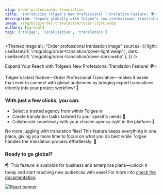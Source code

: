 ```yaml
---
slug: order-professional-translation
title: 'Introducing Tolgee’s New Professional Translation Feature! 🌍✨'
description: "Expand globally with Tolgee’s new professional translation feature—easily order, manage, and collaborate with agencies in one platform!"
image: /img/blog/order-translation/cover-light.webp
authors: [sgranat]
tags: ['tolgee', 'localization', 'translation']
---
```



<ThemedImage
  alt="Order professional tranlsation image"
  sources={{
    light: useBaseUrl(
      '/img/blog/order-translation/cover-light.webp'
    ),
    dark: useBaseUrl(
      '/img/blog/order-translation/cover-dark.webp'
    ),
  }}
/>


Expand Your Reach with Tolgee’s New Professional Translation Feature! 🌍✨


Tolgee's latest feature—Order Professional Translation—makes it easier than ever to connect with global audiences by bringing expert translations directly into your project workflow! 🚀

<!-- truncate-->

### With just a few clicks, you can:

 - Select a trusted agency from within Tolgee 🌐
 - Create translation tasks tailored to your specific needs 🎯
 - Collaborate seamlessly with your chosen agency right in the platform 🤝

No more juggling with translation files! This feature keeps everything in one place, giving you more time to focus on what you do best while Tolgee handles the translation process effortlessly. 🌟

### Ready to go global?

🌏 This feature is available for business and enterprise plans—unlock it today and start reaching new audiences with ease! For more info [check the documentation](/platform/projects_and_organizations/order_translation).

[![React banner](/img/blog/blog-banners/banner-demo.webp)](https://app.tolgee.io/sign_up)
